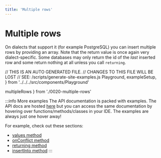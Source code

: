 ```yaml
---
title: 'Multiple rows'
---
```


# Multiple rows

On dialects that support it (for example PostgreSQL) you can insert multiple
rows by providing an array. Note that the return value is once again very
dialect-specific. Some databases may only return the id of the *last* inserted
row and some return nothing at all unless you call `returning`.

// THIS IS AN AUTO GENERATED FILE.
// CHANGES TO THIS FILE WILL BE LOST
// SEE: /scripts/generate-site-examples.js
  Playground,
  exampleSetup,
} from '../../../src/components/Playground'

  multipleRows
} from './0020-multiple-rows'

<div style={{ marginBottom: '1em' }}>
  <Playground code={multipleRows} setupCode={exampleSetup} />
</div>

:::info More examples
The API documentation is packed with examples. The API docs are hosted [here](https://kysely-org.github.io/kysely/)
but you can access the same documentation by hovering over functions/methods/classes in your IDE. The examples are always
just one hover away!

For example, check out these sections:
 - [values method](https://kysely-org.github.io/kysely/classes/InsertQueryBuilder.html#values)
 - [onConflict method](https://kysely-org.github.io/kysely/classes/InsertQueryBuilder.html#onConflict)
 - [returning method](https://kysely-org.github.io/kysely/classes/InsertQueryBuilder.html#returning)
 - [insertInto method](https://kysely-org.github.io/kysely/classes/Kysely.html#insertInto)
:::